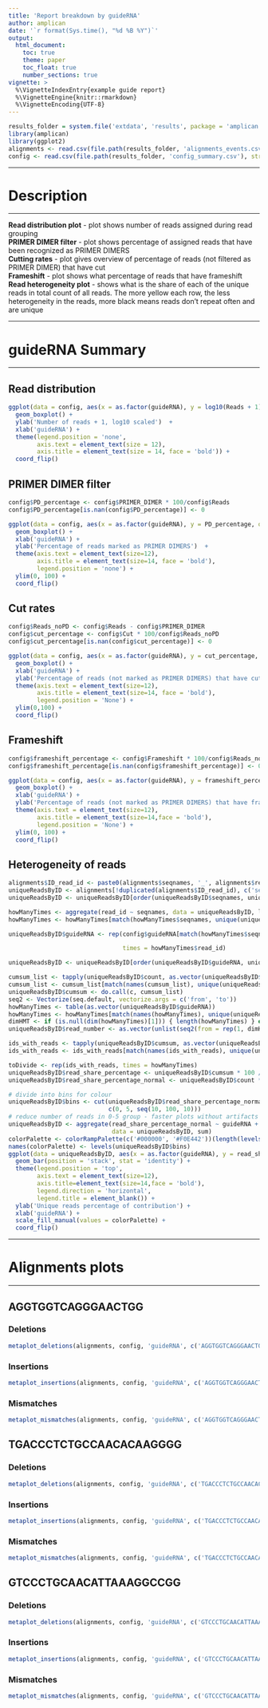 ```yaml
---
title: 'Report breakdown by guideRNA'
author: amplican
date: '`r format(Sys.time(), "%d %B %Y")`'
output:
  html_document:
    toc: true
    theme: paper
    toc_float: true
    number_sections: true
vignette: >
  %\VignetteIndexEntry{example guide report}
  %\VignetteEngine{knitr::rmarkdown}
  %\VignetteEncoding{UTF-8}
---
```


```r
results_folder = system.file('extdata', 'results', package = 'amplican')
library(amplican)
library(ggplot2)
alignments <- read.csv(file.path(results_folder, 'alignments_events.csv'), stringsAsFactors = FALSE)
config <- read.csv(file.path(results_folder, 'config_summary.csv'), stringsAsFactors = FALSE)
```

***

# Description  

***

**Read distribution plot** - plot shows number of reads assigned during read grouping  
**PRIMER DIMER filter** - plot shows percentage of assigned reads that have been recognized as PRIMER DIMERS  
**Cutting rates** - plot gives overview of percentage of reads (not filtered as PRIMER DIMER) that have cut  
**Frameshift** - plot shows what percentage of reads that have frameshift  
**Read heterogeneity plot** - shows what is the share of each of the unique reads in total count of all reads. The more yellow each row, the less heterogeneity in the reads, more black means reads don't repeat often and are unique  


***

# guideRNA Summary  

***

## Read distribution  

```r
ggplot(data = config, aes(x = as.factor(guideRNA), y = log10(Reads + 1), order = guideRNA, fill = guideRNA)) +
  geom_boxplot() +
  ylab('Number of reads + 1, log10 scaled')  +
  xlab('guideRNA') + 
  theme(legend.position = 'none',
        axis.text = element_text(size = 12),
        axis.title = element_text(size = 14, face = 'bold')) +
  coord_flip()
```

## PRIMER DIMER filter  

```r
config$PD_percentage <- config$PRIMER_DIMER * 100/config$Reads
config$PD_percentage[is.nan(config$PD_percentage)] <- 0

ggplot(data = config, aes(x = as.factor(guideRNA), y = PD_percentage, order = guideRNA, fill = guideRNA)) +
  geom_boxplot() +
  xlab('guideRNA') + 
  ylab('Percentage of reads marked as PRIMER DIMERS')  +
  theme(axis.text = element_text(size=12),
        axis.title = element_text(size=14, face = 'bold'),
        legend.position = 'none') +
  ylim(0, 100) + 
  coord_flip()
``` 

## Cut rates  

```r
config$Reads_noPD <- config$Reads - config$PRIMER_DIMER
config$cut_percentage <- config$Cut * 100/config$Reads_noPD
config$cut_percentage[is.nan(config$cut_percentage)] <- 0  

ggplot(data = config, aes(x = as.factor(guideRNA), y = cut_percentage, order = guideRNA, fill = guideRNA)) +
  geom_boxplot() +
  xlab('guideRNA') + 
  ylab('Percentage of reads (not marked as PRIMER DIMERS) that have cut site')  +
  theme(axis.text = element_text(size=12),
        axis.title = element_text(size=14, face = 'bold'),
        legend.position = 'None') +
  ylim(0,100) + 
  coord_flip()
``` 

## Frameshift  
```r
config$frameshift_percentage <- config$Frameshift * 100/config$Reads_noPD
config$frameshift_percentage[is.nan(config$frameshift_percentage)] <- 0  

ggplot(data = config, aes(x = as.factor(guideRNA), y = frameshift_percentage, order = guideRNA, fill = guideRNA)) +
  geom_boxplot() +
  xlab('guideRNA') + 
  ylab('Percentage of reads (not marked as PRIMER DIMERS) that have frameshift')  +
  theme(axis.text = element_text(size=12),
        axis.title = element_text(size=14,face = 'bold'),
        legend.position = 'None') +
  ylim(0, 100) + 
  coord_flip()
``` 

## Heterogeneity of reads  

```r
alignments$ID_read_id <- paste0(alignments$seqnames, '_', alignments$read_id)
uniqueReadsByID <- alignments[!duplicated(alignments$ID_read_id), c('seqnames', 'read_id', 'count')]
uniqueReadsByID <- uniqueReadsByID[order(uniqueReadsByID$seqnames, uniqueReadsByID$count, decreasing = T),]

howManyTimes <- aggregate(read_id ~ seqnames, data = uniqueReadsByID, length)
howManyTimes <- howManyTimes[match(howManyTimes$seqnames, unique(uniqueReadsByID$seqnames)),] 

uniqueReadsByID$guideRNA <- rep(config$guideRNA[match(howManyTimes$seqnames, unique(config$ID))], 

                                times = howManyTimes$read_id)

uniqueReadsByID <- uniqueReadsByID[order(uniqueReadsByID$guideRNA, uniqueReadsByID$count, decreasing = T),]

cumsum_list <- tapply(uniqueReadsByID$count, as.vector(uniqueReadsByID$guideRNA), FUN = cumsum)
cumsum_list <- cumsum_list[match(names(cumsum_list), unique(uniqueReadsByID$guideRNA))]
uniqueReadsByID$cumsum <- do.call(c, cumsum_list)
seq2 <- Vectorize(seq.default, vectorize.args = c('from', 'to'))
howManyTimes <- table(as.vector(uniqueReadsByID$guideRNA))
howManyTimes <- howManyTimes[match(names(howManyTimes), unique(uniqueReadsByID$guideRNA))]
dimHMT <- if (is.null(dim(howManyTimes)[1])) { length(howManyTimes) } else { dim(howManyTimes)[1] }
uniqueReadsByID$read_number <- as.vector(unlist(seq2(from = rep(1, dimHMT), to = howManyTimes, by = 1)))

ids_with_reads <- tapply(uniqueReadsByID$cumsum, as.vector(uniqueReadsByID$guideRNA), FUN = max)
ids_with_reads <- ids_with_reads[match(names(ids_with_reads), unique(uniqueReadsByID$guideRNA))]

toDivide <- rep(ids_with_reads, times = howManyTimes)
uniqueReadsByID$read_share_percentage <- uniqueReadsByID$cumsum * 100 / toDivide
uniqueReadsByID$read_share_percentage_normal <- uniqueReadsByID$count * 100 / toDivide  

# divide into bins for colour
uniqueReadsByID$bins <- cut(uniqueReadsByID$read_share_percentage_normal,
                            c(0, 5, seq(10, 100, 10)))
# reduce number of reads in 0-5 group - faster plots without artifacts
uniqueReadsByID <- aggregate(read_share_percentage_normal ~ guideRNA + bins,
                             data = uniqueReadsByID, sum)
colorPalette <- colorRampPalette(c('#000000', '#F0E442'))(length(levels(uniqueReadsByID$bins)))
names(colorPalette) <- levels(uniqueReadsByID$bins)
ggplot(data = uniqueReadsByID, aes(x = as.factor(guideRNA), y = read_share_percentage_normal, fill = bins)) +
  geom_bar(position = 'stack', stat = 'identity') +
  theme(legend.position = 'top',
        axis.text = element_text(size=12),
        axis.title=element_text(size=14,face = 'bold'),
        legend.direction = 'horizontal', 
        legend.title = element_blank()) +
  ylab('Unique reads percentage of contribution') +
  xlab('guideRNA') +
  scale_fill_manual(values = colorPalette) +
  coord_flip()
``` 

***

# Alignments plots  

***

## AGGTGGTCAGGGAACTGG  

### Deletions  

```r
metaplot_deletions(alignments, config, 'guideRNA', c('AGGTGGTCAGGGAACTGG'))
```  

### Insertions  

```r
metaplot_insertions(alignments, config, 'guideRNA', c('AGGTGGTCAGGGAACTGG'))
```  

### Mismatches  

```r
metaplot_mismatches(alignments, config, 'guideRNA', c('AGGTGGTCAGGGAACTGG'))
```  

## TGACCCTCTGCCAACACAAGGGG  

### Deletions  

```r
metaplot_deletions(alignments, config, 'guideRNA', c('TGACCCTCTGCCAACACAAGGGG'))
```  

### Insertions  

```r
metaplot_insertions(alignments, config, 'guideRNA', c('TGACCCTCTGCCAACACAAGGGG'))
```  

### Mismatches  

```r
metaplot_mismatches(alignments, config, 'guideRNA', c('TGACCCTCTGCCAACACAAGGGG'))
```  

## GTCCCTGCAACATTAAAGGCCGG  

### Deletions  

```r
metaplot_deletions(alignments, config, 'guideRNA', c('GTCCCTGCAACATTAAAGGCCGG'))
```  

### Insertions  

```r
metaplot_insertions(alignments, config, 'guideRNA', c('GTCCCTGCAACATTAAAGGCCGG'))
```  

### Mismatches  

```r
metaplot_mismatches(alignments, config, 'guideRNA', c('GTCCCTGCAACATTAAAGGCCGG'))
```  

